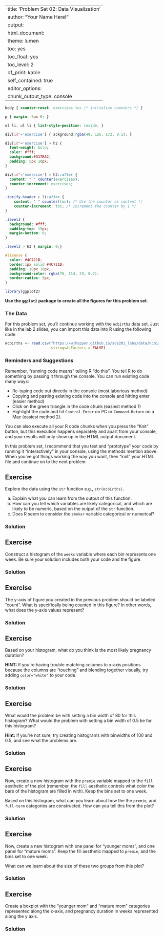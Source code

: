 
---
title: 'Problem Set 02: Data Visualization'
author: "Your Name Here!"
output:
  html_document:
    theme: lumen
    toc: yes
    toc_float: yes
    toc_level: 2
    df_print: kable
    self_contained: true
editor_options: 
  chunk_output_type: console
---

```css
body { counter-reset: exercises toc /* initialize counters */ }

p { margin: 5px 0; }

ol li, ul li { list-style-position: inside; }

div[id^='exercise'] { ackground:rgba(49, 126, 172, 0.1); }

div[id^='exercise'] > h2 {
  font-weight: bold;
  color: #fff;
  background:#317EAC;
  padding: 5px 10px;
}

div[id^='exercise'] > h2::after {
  content: " " counter(exercises);
  counter-increment: exercises;
}

.tocify-header > li:after {
    content: " " counter(toc); /* Use the counter as content */
    counter-increment: toc; /* Increment the counter by 1 */
}

.level3 {
  background: #fff;
  padding-top: 15px;
  margin-bottom: 0;
}

.level3 > h3 { margin: 0;}

#license { 
  color: #4C721D;
  border:1px solid #4C721D;
  padding: 10px 10px;
  background-color: rgba(76, 114, 29, 0.2);
  border-radius: 5px;
}
```


```r
library(ggplot2)
```

<div id="license">
**Use the `ggplot2` package to create all the figures for this problem set.**
</div>

### The Data

For this problem set, you'll continue working with the `ncbirths` data set. Just like in the lab 2  slides, you can import this data into R using the following code:

```r
ncbirths <- read.csv("https://wjhopper.github.io/sds201_labs/data/ncbirths.csv",
                     stringsAsFactors = FALSE)
```

### Reminders and Suggestions

Remember, "running code means" telling R "do this". You tell R to do something by passing it through the console. You can run existing code many ways:

- Re-typing code out directly in the console (most laborious method)
- Copying and pasting existing code into the console and hitting enter (easier method)
- Click on the green triangle in the code chunk (easiest method 1)
- Highlight the code and hit `Control-Enter` on PC or `Command-Return` on a Mac (easiest method 2).

You can also execute all your R code chunks when you press the "Knit" button, but this execution happens separately and apart from your console, and your results will only show up in the HTML output document.

In this problem set, I recommend that you test and "prototype" your code by running it "interactively" in your console, using the methods mention above. When you've got things working the way you want, then "knit" your HTML file and continue on to the next problem

## Exercise
Explore the data using the `str` function e.g., `str(ncbirths)`. 

a. Explain what you can learn from the output of this function.
b. How can you tell which variables are likely categorical, and which are likely to be numeric, based on the output of the `str` function.
c. Does R seem to consider the `smoker` variable categorical or numerical?

### Solution

## Exercise
Construct a histogram of the `weeks` variable where each bin represents one week. Be sure your solution includes both your code and the figure.

### Solution

## Exercise
The y-axis of figure you created in the previous problem should be labeled "count". What is specifically being counted in this figure? In other words, what does the y-axis values represent?

### Solution

## Exercise
Based on your histogram, what do you think is the most likely pregnancy duration?

**HINT:** If you're having trouble matching columns to x-axis positions because the columns are "touching" and blending together visually, try adding `color="white"` to your code.

### Solution

## Exercise
What would the problem be with setting a bin width of 80 for this histogram? What would the problem with setting a bin width of 0.5 be for this histogram?

**Hint:** If you're not sure, try creating histograms with binwidths of 100 and 0.5, and see what the problems are.

### Solution

## Exercise
Now, create a new histogram with the `premie` variable mapped to the `fill` aesthetic of the plot (remember, the `fill` aesthetic controls what color the bars of the histogram are filled in with). Keep the bins set to one week.

Based on this histogram, what can you learn about how the the `premie`, and `full-term` categories are constructed. How can you tell this from the plot?

### Solution

## Exercise
Now, create a new histogram with one panel for "younger moms", and one panel for "mature moms". Keep the fill aesthetic mapped to `premie`, and the bins set to one week.

What can we learn about the size of these two groups from this plot?

### Solution

## Exercise
Create a boxplot with the "younger mom" and "mature mom" categories represented along the x-axis, and pregnancy duration in weeks represented along the y axis.

### Solution
